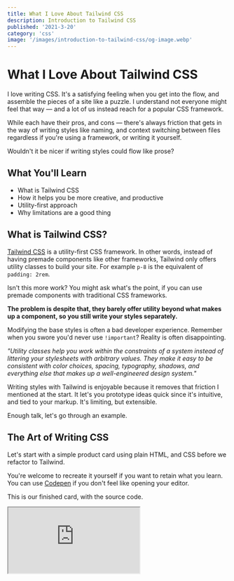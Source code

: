 ```yaml
---
title: What I Love About Tailwind CSS
description: Introduction to Tailwind CSS
published: '2021-3-20'
category: 'css'
image: '/images/introduction-to-tailwind-css/og-image.webp'
---
```


# What I Love About Tailwind CSS

I love writing CSS. It's a satisfying feeling when you get into the flow, and assemble the pieces of a site like a puzzle. I understand not everyone might feel that way — and a lot of us instead reach for a popular CSS framework.

While each have their pros, and cons — there's always friction that gets in the way of writing styles like naming, and context switching between files regardless if you're using a framework, or writing it yourself.

Wouldn't it be nicer if writing styles could flow like prose?

## What You'll Learn

- What is Tailwind CSS
- How it helps you be more creative, and productive
- Utility-first approach
- Why limitations are a good thing

## What is Tailwind CSS?

[Tailwind CSS](https://tailwindcss.com/) is a utility-first CSS framework. In other words, instead of having premade components like other frameworks, Tailwind only offers utility classes to build your site. For example `p-8` is the equivalent of `padding: 2rem`.

Isn't this more work? You might ask what's the point, if you can use premade components with traditional CSS frameworks.

**The problem is despite that, they barely offer utility beyond what makes up a component, so you still write your styles separately.**

Modifying the base styles is often a bad developer experience. Remember when you swore you'd never use `!important`? Reality is often disappointing.

_"Utility classes help you work within the constraints of a system instead of littering your stylesheets with arbitrary values. They make it easy to be consistent with color choices, spacing, typography, shadows, and everything else that makes up a well-engineered design system."_

Writing styles with Tailwind is enjoyable because it removes that friction I mentioned at the start. It let's you prototype ideas quick since it's intuitive, and tied to your markup. It's limiting, but extensible.

Enough talk, let's go through an example.

## The Art of Writing CSS

Let's start with a simple product card using plain HTML, and CSS before we refactor to Tailwind.

You're welcome to recreate it yourself if you want to retain what you learn. You can use [Codepen](https://codepen.io/) if you don't feel like opening your editor.

This is our finished card, with the source code.

<Iframe
  height={800}
  title="Simple Product Card"
  src="https://codepen.io/mattcroat/embed/yLVmKXb?height=800&theme-id=dark&default-tab=result"
/>

You can copy the HTML code, if you want to get practice refactoring it to Tailwind later.

```html:index.html
<div class="container">
  <article class="card">
    <div class="card-image">
      <img src="https://i.ibb.co/09nx6Jt/converse.webp" alt="Converse sneakers" />
    </div>

    <div class="card-details">
      <h2 class="title">Converse Sneakers</h2>
      <span class="description">High Top (Lemon Yellow)</span>
      <span class="price">$60</span>
    </div>

    <div class="card-colors">
      <span class="screen-reader-only">Colors available</span>

      <button aria-label="Yellow" class="color-btn">
        <div class="color-container">
          <div class="color-first yellow"></div>
          <div class="color-second white"></div>
        </div>
      </button>

      <button aria-label="Red" class="color-btn">
        <div class="color-container">
          <div class="color-first red"></div>
          <div class="color-second white"></div>
        </div>
      </button>

      <button aria-label="Blue" class="color-btn">
        <div class="color-container">
          <div class="color-first blue"></div>
          <div class="color-second white"></div>
        </div>
      </button>

      <button aria-label="Black" class="color-btn">
        <div class="color-container">
          <div class="color-first black"></div>
          <div class="color-second white"></div>
        </div>
      </button>
    </div>

    <div class="card-add">
      <button class="add-btn">
        <p class="add-text">Add to Cart</p>
        <svg class="plus-icon" xmlns="http://www.w3.org/2000/svg" fill="none" viewBox="0 0 24 24" stroke="currentColor">
          <path stroke-linecap="round" stroke-linejoin="round" stroke-width="2" d="M12 6v6m0 0v6m0-6h6m-6 0H6" />
        </svg>
      </button>
    </div>
  </article>
</div>
```

```css:styles.css
@import url("https://fonts.googleapis.com/css2?family=Montserrat:wght@300;400;600;700&display=swap");

/* Reset */

*,
*::before,
*::after {
  margin: 0;
  padding: 0;
  box-sizing: border-box;
}

/* Variables */

:root {
  --app-bg-color: hsl(220, 13%, 91%);
  --card-bg-color: hsl(0, 0%, 100%);
  --text-color: hsl(215, 28%, 17%);
  --border: 1px solid hsl(220, 13%, 91%);
}

/* Container */

.container {
  height: 100vh;
  display: grid;
  place-content: center;
  padding: 1rem;
  font-family: "Montserrat", sans-serif;
  background-color: var(--app-bg-color);
  color: var(--text-color);
}

/* Card */

.card {
  max-width: 24rem;
  background-color: var(--card-bg-color);
  border-radius: 0.25rem;
  box-shadow: 0 10px 15px -3px hsla(0, 0%, 0%, 10%),
    0 4px 6px -2px hsla(0, 0%, 0%, 5%);
  overflow: hidden; /* for the image covering our border */
}

.card-image img {
  display: block;
  height: 100%;
  width: 100%;
  object-fit: cover;
}

.card-details {
  display: flex;
  flex-direction: column;
  gap: 0.5rem;
  margin-top: 1rem;
  padding: 0 1rem;
}

.title {
  font-size: 1.125rem;
  font-weight: 600;
}

.description {
  font-weight: 400;
}

.price {
  font-weight: 600;
}

.card-colors {
  display: flex;
  gap: 1rem;
  margin-top: 1rem;
  padding: 0 1rem;
}

.color-btn {
  padding: 0.125rem;
  background: none;
  border: var(--border);
  border-radius: 50%;
  cursor: pointer;
}

.color-container {
  height: 1.5rem;
  width: 1.5rem;
  transform: rotate(-45deg);
  border-radius: inherit;
  overflow: hidden;
}

.color-first {
  height: 50%;
}

.color-second {
  height: 50%;
}

.card-add {
  margin-top: 1rem;
  padding: 1rem;
  border-top: var(--border);
}

.add-btn {
  width: 100%;
  display: flex;
  justify-content: space-between;
  align-items: center;
  font-family: inherit;
  font-weight: 700;
  color: inherit;
  background: none;
  border: none;
  cursor: pointer;
}

.add-btn:hover {
  text-decoration: underline;
}

.add-text {
  font-size: 1rem;
}

.plus-icon {
  height: 1.5rem;
  width: 1.5rem;
}

/* Utils */

.screen-reader-only {
  position: absolute;
  width: 1px;
  height: 1px;
  clip: rect(0, 0, 0, 0);
  overflow: hidden;
}

.yellow {
  background-color: hsl(38, 92%, 50%);
}

.red {
  background-color: hsl(0, 84%, 60%);
}

.blue {
  background-color: hsl(217, 91%, 60%);
}

.black {
  background-color: hsl(215, 28%, 17%);
}

.white {
  background-color: hsl(0, 0%, 100%);
}

/* Media */

@media (prefers-color-scheme: dark) {
  :root {
    --app-bg-color: hsl(215, 28%, 17%);
    --card-bg-color: hsl(217, 19%, 27%);
    --text-color: hsl(0, 0%, 100%);
    --border: 1px solid hsl(220, 9%, 46%);
  }
}

@media (min-width: 640px) {
  .container {
    padding: 0;
  }
}
```

There's not much to the styles. We're using [Google Fonts](https://fonts.google.com/), [CSS variables](https://developer.mozilla.org/en-US/docs/Web/CSS/Using_CSS_custom_properties) to control dark mode, and I got the icon from [Heroicons](https://heroicons.com/).

I've added some basic media queries such as dark mode support, and responsive to show how it translates to Tailwind.

If you're wondering why for the color options we don't use a simple gradient — it's because of an issue with jagged edges when a color abruptly stops in a gradient causing banding.

```css:example.css
.gradient {
  background: linear-gradient(145deg, black 50%, white 50%);
}
```

<Image
  height={417}
  width={814}
  src="/images/introduction-to-tailwind-css/banding.webp"
  alt="Banding"
  inline={true}
/>

It's a fixable problem, but I opted for this solution instead since it varies across browsers.

## Repetition

I mentioned earlier how I enjoy writing CSS, but it doesn't mean I enjoy repetition. How many times do we write out the same things over again?

I mean the tedious nature of curly brackets, semicolons, and coming up with class names, which leads to using metodologies like [BEM](http://getbem.com/introduction/), but we're only fooling ourselves believing this approach is truly a separation of concerns when our markup becomes dependant on the class names we assign it.

I love [SASS](https://sass-lang.com/), but truth be told, I rarely find use for it nowadays with CSS variables being a thing, and how everything is componetized if you're using a JavaScript framework, or having the option of using [CSS-in-JS](https://en.wikipedia.org/wiki/CSS-in-JS) in popular frameworks such as [React](https://reactjs.org/).

## The Tailwind CSS Approach

To get up and going, we're going to use [Tailwind Play](https://play.tailwindcss.com/) which is an official playground provided by the Tailwind team. It has everything set up. Once you open it, clear the example in the HTML file, so we can work from a blank slate.

If you want to use Tailwind in your project you can read the [installation steps](https://tailwindcss.com/docs/installation) from the documentation.

Let me briefly explain how Tailwind works.

Tailwind uses a `tailwind.config.js` config file that uses [PostCSS](https://postcss.org/) under the hood that uses the `@tailwind` directive inside your CSS file at build-time to inject:

- base (Tailwind base styles, CSS reset)
- components (component classes)
- utilities (utiliy classes)

Don't panic! This is just an explanation of how it works. To set it up is straightforward, and doesn't require any configuration.

The amount of utility classes can lead to huge files, but Tailwind purges unused styles for you creating a tiny file in production. You can learn more about it if you read [optimizing for production](https://tailwindcss.com/docs/optimizing-for-production).

Some people shrug their shoulders at resets, but when you're recreating a design. The amount of CSS you write is negligible since you only end up having to add a couple of lines of styles for things such as headings, and paragraphs.

You're going to rewrite the defaults anyhow, if you want consistency, and not spending a lot of time inspecting what styles you're trying to change.

Tailwind among other things also has support for dark mode, media queries, and plugins like [aspect ratio](https://github.com/tailwindlabs/tailwindcss-aspect-ratio) that gives elements a fixed aspect ratio making it easy to use those features without thinking about implementation details (at the time of writing this only Chrome, and Edge support the built-in [aspect-ratio](https://developer.mozilla.org/en-US/docs/Web/CSS/aspect-ratio)).

Let's refactor the earlier example to use Tailwind.

## Writing CSS Like Shakespeare

In the CSS section of Tailwind Play, we can import our font. Don't think it's anything magical. It's a normal CSS file.

```css:styles.css
@import url('https://fonts.googleapis.com/css2?family=Montserrat:wght@300;400;600;700&display=swap');

@tailwind base;
@tailwind components;
@tailwind utilities;
```

We can declare the font here like you would. Instead, let's modify the config instead. Tailwind by default doesn't come with everything enabled due to file size concerns (Tailwind Play has everything enabled).

That means we can also specify the base Tailwind colors we want to use. We can look at [available Tailwind colors](https://tailwindcss.com/docs/customizing-colors) for example, but we can also add our own under config.

```js:tailwind.config.js
const colors = require('tailwindcss/colors')

module.exports = {
  darkMode: 'media',
  theme: {
    color: {
      white: colors.white,
      gray: colors.gray,
      yellow: colors.yellow,
      red: colors.red,
      blue: colors.blue,
      black: colors.black,
    },
    fontFamily: {
      serif: ['Montserrat', 'system-ui'],
    },
  },
  variants: {},
  plugins: [],
}
```

You can copy the original HTML code if you wish to follow along. The nice thing is that we don't have to write any resets. We're going to start by replacing the classes with Tailwind.

Let's start with the container.

```html:index.html
<div class="grid h-screen p-4 font-serif text-gray-800 bg-gray-200 place-content-center dark:bg-gray-800 dark:text-gray-50 sm:p-0">
  <!-- ... -->
</div>
```

Notice the helpful autocomplete feature when you type out Tailwind classes. This makes for a nicer developer experience. If you're using VS Code I recommend you get [Tailwind CSS IntelliSense](https://marketplace.visualstudio.com/items?itemName=bradlc.vscode-tailwindcss). If at any point you lose the suggestions, press <kbd>Ctrl</kbd> + <kbd>Spacebar</kbd>.

The first thought you might have is "whoa, that's a lot of markup!". Once you shift how you think, you're not going to want to go back. I believe it's wrong saying that using Tailwind is not having to write CSS. It's the opposite. You write CSS, that's more terse.

You're able to change things as you think, not having to switch to a separate file, and think about naming conventions. It let's you be more creative, and productive.

Let's do the same for the card.

```html:index.html
<div class="grid h-screen p-4 font-serif text-gray-800 bg-gray-200 place-content-center dark:bg-gray-800 dark:text-gray-50 sm:p-0">
  <article class="max-w-sm overflow-hidden bg-white rounded shadow-lg dark:bg-gray-700">
    <!-- ... -->
  </article>
</div>
```

Notice how simple adding dark mode is with the `dark` variant, and the use of media queries. Tailwind uses a mobile first approach with the [default breakpoints](https://tailwindcss.com/docs/breakpoints) being `sm`, `md`, `lg`, `xl`, `2xl`.

We can even remove most of the styles from the image, because of Tailwind defaults.

```html:index.html
<div class="grid h-screen p-4 font-serif text-gray-800 bg-gray-200 place-content-center dark:bg-gray-800 dark:text-gray-50 sm:p-0">
  <article class="max-w-sm overflow-hidden bg-white rounded shadow-lg dark:bg-gray-700">
    <div>
      <img class="object-cover" src="https://i.ibb.co/09nx6Jt/converse.webp" alt="Converse sneakers"/>
    </div>
    <!-- ... -->
  </article>
</div>
```

Let's style the details such as title, description, price.

```html:index.html
<div class="grid h-screen p-4 font-serif text-gray-800 bg-gray-200 place-content-center dark:bg-gray-800 dark:text-gray-50 sm:p-0">
  <article class="max-w-sm overflow-hidden bg-white rounded shadow-lg dark:bg-gray-700">
    <div>
      <img class="object-cover" src="https://i.ibb.co/09nx6Jt/converse.webp" alt="Converse sneakers"/>
    </div>

    <div class="flex flex-col gap-0.5 mt-4 px-4">
      <h2 class="text-lg font-semibold">Converse Sneakers</h2>
      <span class="font-normal">High Top (Lemon Yellow)</span>
      <span class="font-semibold">$60</span>
    </div>
    <!-- ... -->
  </article>
</div>
```

Next up is the color section.

```html:index.html
<div class="grid h-screen p-4 font-serif text-gray-800 bg-gray-200 place-content-center dark:bg-gray-800 dark:text-gray-50 sm:p-0">
  <article class="max-w-sm overflow-hidden bg-white rounded shadow-lg dark:bg-gray-700">
    <div>
      <img class="object-cover" src="https://i.ibb.co/09nx6Jt/converse.webp" alt="Converse sneakers"/>
    </div>

    <div class="flex flex-col gap-0.5 mt-4 px-4">
      <h2 class="text-lg font-semibold">Converse Sneakers</h2>
      <span class="font-normal">High Top (Lemon Yellow)</span>
      <span class="font-semibold">$60</span>
    </div>

    <div class="flex gap-4 px-4 mt-4">
      <span class="sr-only">Colors available</span>

      <button aria-label="Yellow" class="p-0.5 bg-white border border-gray-200 dark:border-gray-500 rounded-full cursor-pointer">
        <div class="w-6 h-6 overflow-hidden transform -rotate-45 rounded-full">
          <div class="bg-yellow-500 h-1/2"></div>
          <div class="h-1/2 white"></div>
        </div>
      </button>

      <button aria-label="Red" class="p-0.5 bg-white border border-gray-200 dark:border-gray-500 rounded-full cursor-pointer">
        <div class="w-6 h-6 overflow-hidden transform -rotate-45 rounded-full">
          <div class="bg-red-500 h-1/2"></div>
          <div class="h-1/2 white"></div>
        </div>
      </button>

      <button aria-label="Blue" class="p-0.5 bg-white border border-gray-200 dark:border-gray-500 rounded-full cursor-pointer">
        <div class="w-6 h-6 overflow-hidden transform -rotate-45 rounded-full">
          <div class="bg-blue-500 h-1/2"></div>
          <div class="h-1/2 white"></div>
        </div>
      </button>

      <button aria-label="Black" class="p-0.5 bg-white border border-gray-200 dark:border-gray-500 rounded-full cursor-pointer">
        <div class="w-6 h-6 overflow-hidden transform -rotate-45 rounded-full">
          <div class="bg-gray-800 h-1/2"></div>
          <div class="h-1/2 white"></div>
        </div>
      </button>
    </div>
    <!-- ... -->
  </article>
</div>
```

"That's great, but it's a lot of repetition" you might be thinking. While you would be right, keep in mind when using a framework you often loop through some data you get. You would only have to change it in one place — if it was a component.

There's other ways of extracting out classes (see the documentation), but it's not recommended as you get into the same predicament as writing regular styles. One helpful feature is to toggle word wrap in your editor.

The last thing left is the "Add to Cart" section.

```html:index.html
<div class="grid h-screen p-4 font-serif text-gray-800 bg-gray-200 place-content-center dark:bg-gray-800 dark:text-gray-50 sm:p-0">
  <article class="max-w-sm overflow-hidden bg-white rounded shadow-lg dark:bg-gray-700">
    <div>
      <img class="object-cover" src="https://i.ibb.co/09nx6Jt/converse.webp" alt="Converse sneakers"/>
    </div>

    <div class="flex flex-col gap-0.5 mt-4 px-4">
      <h2 class="text-lg font-semibold">Converse Sneakers</h2>
      <span class="font-normal">High Top (Lemon Yellow)</span>
      <span class="font-semibold">$60</span>
    </div>

    <div class="flex gap-4 px-4 mt-4">
      <span class="sr-only">Colors available</span>

      <button aria-label="Yellow" class="p-0.5 bg-white border border-gray-200 dark:border-gray-500 rounded-full cursor-pointer">
        <div class="w-6 h-6 overflow-hidden transform -rotate-45 rounded-full">
          <div class="bg-yellow-500 h-1/2"></div>
          <div class="h-1/2 white"></div>
        </div>
      </button>

      <button aria-label="Red" class="p-0.5 bg-white border border-gray-200 dark:border-gray-500 rounded-full cursor-pointer">
        <div class="w-6 h-6 overflow-hidden transform -rotate-45 rounded-full">
          <div class="bg-red-500 h-1/2"></div>
          <div class="h-1/2 white"></div>
        </div>
      </button>

      <button aria-label="Blue" class="p-0.5 bg-white border border-gray-200 dark:border-gray-500 rounded-full cursor-pointer">
        <div class="w-6 h-6 overflow-hidden transform -rotate-45 rounded-full">
          <div class="bg-blue-500 h-1/2"></div>
          <div class="h-1/2 white"></div>
        </div>
      </button>

      <button aria-label="Black" class="p-0.5 bg-white border border-gray-200 dark:border-gray-500 rounded-full cursor-pointer">
        <div class="w-6 h-6 overflow-hidden transform -rotate-45 rounded-full">
          <div class="bg-gray-800 h-1/2"></div>
          <div class="h-1/2 white"></div>
        </div>
      </button>
    </div>

    <div class="p-4 mt-4 border-t border-gray-200 dark:border-gray-600">
      <button class="flex items-center justify-between w-full font-bold cursor-pointer hover:underline">
        <p class="text-base">Add to Cart</p>
        <svg
          class="w-6 h-6"
          xmlns="http://www.w3.org/2000/svg"
          fill="none"
          viewBox="0 0 24 24"
          stroke="currentColor"
        >
          <path
            stroke-linecap="round"
            stroke-linejoin="round"
            stroke-width="2"
            d="M12 6v6m0 0v6m0-6h6m-6 0H6"
          />
        </svg>
      </button>
    </div>
  </article>
</div>
```

There's more you can do with hover, focus, and other states. You can look at the [complete example](https://play.tailwindcss.com/MhPY3fFFtF) on Tailwind Play.

## Dealing With Remembering

Often people are overwhelmed with just the amount of regular CSS properties to remember. Tailwind requires you to understand CSS, unlike other frameworks which is a great way to learn.

You can have an easier time if you read the documentation, but I also recommend you dump the entire config file so you can reference it. This is done easily from the [configuration step](https://tailwindcss.com/docs/configuration).

```shell:terminal
npx tailwindcss init tailwindcss-full-config.js --full
```

The real `tailwindcss.config.js` config is going to be used for your project, and you can use this one for reference.

## Tailwind Components

If you end up loving Tailwind, but still think it's a drag to create components from scratch there's free resources like [Tailwind Components](https://tailwindcomponents.com/).

If you want access to official Tailwind components, you can look at the paid components from [Tailwind UI](https://tailwindui.com/) if you want to support the creators of Tailwind CSS.

## Conclusion

Hope you give Tailwind a chance! You can use it for other things such as [rapid prototypes](https://en.wikipedia.org/wiki/Software_prototyping). It might not be your cup of tea, and that's fine. I just hope you at least give it a try, and keep an open mind.

If you want to learn Tailwind CSS, I highly recommend watching [Tailwind CSS: From Zero to Production](https://www.youtube.com/playlist?list=PL5f_mz_zU5eXWYDXHUDOLBE0scnuJofO0) from the official [Tailwind Labs YouTube channel](https://www.youtube.com/tailwindlabs). You're going to end up learning more about CSS in the process.
